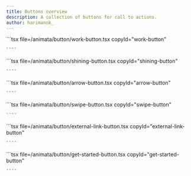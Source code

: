 ```yaml
---
title: Buttons overview
description: A collection of buttons for call to actions.
author: harimanok_
---
```



<ComponentList>
  <ComponentListItem copyId="work-button">
    <WorkButton />
    ```tsx file=<rootDir>/animata/button/work-button.tsx copyId="work-button"

    ````

  </ComponentListItem>

  <ComponentListItem copyId="shining-button">
    <ShiningButton />
    ```tsx file=<rootDir>/animata/button/shining-button.tsx copyId="shining-button"

    ````

  </ComponentListItem>

  <ComponentListItem copyId="arrow-button">
    <ArrowButton />
    ```tsx file=<rootDir>/animata/button/arrow-button.tsx copyId="arrow-button"

    ````

  </ComponentListItem>

  <ComponentListItem copyId="swipe-button">
    <SwipeButton />
    ```tsx file=<rootDir>/animata/button/swipe-button.tsx copyId="swipe-button"

    ````

  </ComponentListItem>

  <ComponentListItem copyId="external-link-button">
    <ExternalLinkButton />
    ```tsx file=<rootDir>/animata/button/external-link-button.tsx copyId="external-link-button"

    ````

  </ComponentListItem>

  <ComponentListItem copyId="get-started-button">
    <GetStartedButton />
    ```tsx file=<rootDir>/animata/button/get-started-button.tsx copyId="get-started-button"

    ````

  </ComponentListItem>
</ComponentList>
